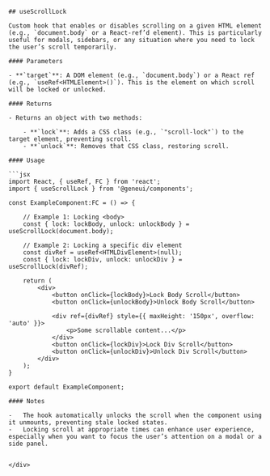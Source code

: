 
<Meta title="Hooks/useScrollLock" />

<div style={{ paddingInlineStart: '20px' }}>

    ## useScrollLock

    Custom hook that enables or disables scrolling on a given HTML element (e.g., `document.body` or a React-ref’d element). This is particularly useful for modals, sidebars, or any situation where you need to lock the user’s scroll temporarily.

    #### Parameters

    - **`target`**: A DOM element (e.g., `document.body`) or a React ref (e.g., `useRef<HTMLElement>()`). This is the element on which scroll will be locked or unlocked.

    #### Returns

    - Returns an object with two methods:
        
        - **`lock`**: Adds a CSS class (e.g., `"scroll-lock"`) to the target element, preventing scroll.
        - **`unlock`**: Removes that CSS class, restoring scroll.

    #### Usage

    ```jsx
    import React, { useRef, FC } from 'react';
    import { useScrollLock } from '@geneui/components';

    const ExampleComponent:FC = () => {

        // Example 1: Locking <body>
        const { lock: lockBody, unlock: unlockBody } = useScrollLock(document.body);

        // Example 2: Locking a specific div element
        const divRef = useRef<HTMLDivElement>(null);
        const { lock: lockDiv, unlock: unlockDiv } = useScrollLock(divRef);

        return (
            <div>
                <button onClick={lockBody}>Lock Body Scroll</button>
                <button onClick={unlockBody}>Unlock Body Scroll</button>

                <div ref={divRef} style={{ maxHeight: '150px', overflow: 'auto' }}>
                    <p>Some scrollable content...</p>
                </div>
                <button onClick={lockDiv}>Lock Div Scroll</button>
                <button onClick={unlockDiv}>Unlock Div Scroll</button>
            </div>
        );
    }

    export default ExampleComponent;
```
#### Notes

-   The hook automatically unlocks the scroll when the component using it unmounts, preventing stale locked states.
-   Locking scroll at appropriate times can enhance user experience, especially when you want to focus the user’s attention on a modal or a side panel.


</div>
